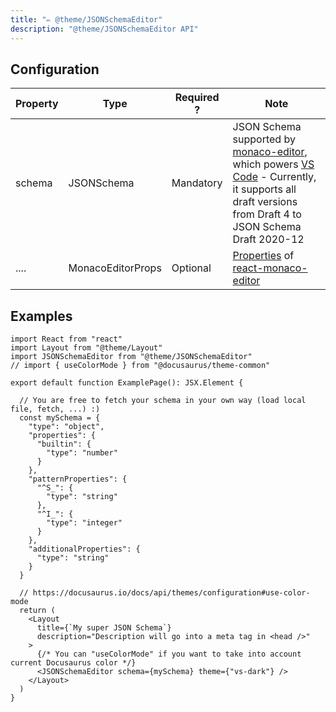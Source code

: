 ```yaml
---
title: "✏️ @theme/JSONSchemaEditor"
description: "@theme/JSONSchemaEditor API"
---
```



## Configuration

| Property        | Type              | Required ?  | Note                                               |
|-----------------|-------------------|-------------|----------------------------------------------------|
| schema          | JSONSchema        | Mandatory   | JSON Schema supported by [monaco-editor](https://github.com/microsoft/monaco-editor), which powers [VS Code](https://code.visualstudio.com/Docs/languages/json#_json-schemas-and-settings) - Currently, it supports all draft versions from Draft 4 to JSON Schema Draft 2020-12  |
| ....            | MonacoEditorProps | Optional    | [Properties](https://github.com/react-monaco-editor/react-monaco-editor#properties) of [react-monaco-editor](https://github.com/react-monaco-editor/react-monaco-editor) | 

## Examples

<Tabs>
<TabItem value="JSX" label="JSX" default>

```tsx
import React from "react"
import Layout from "@theme/Layout"
import JSONSchemaEditor from "@theme/JSONSchemaEditor"
// import { useColorMode } from "@docusaurus/theme-common"

export default function ExamplePage(): JSX.Element {

  // You are free to fetch your schema in your own way (load local file, fetch, ...) :)
  const mySchema = {
    "type": "object",
    "properties": {
      "builtin": {
        "type": "number"
      }
    },
    "patternProperties": {
      "^S_": {
        "type": "string"
      },
      "^I_": {
        "type": "integer"
      }
    },
    "additionalProperties": {
      "type": "string"
    }
  }

  // https://docusaurus.io/docs/api/themes/configuration#use-color-mode
  return (
    <Layout
      title={`My super JSON Schema`}
      description="Description will go into a meta tag in <head />"
    >
      {/* You can "useColorMode" if you want to take into account current Docusaurus color */}
      <JSONSchemaEditor schema={mySchema} theme={"vs-dark"} />
    </Layout>
  )
}
```

</TabItem>
</Tabs>